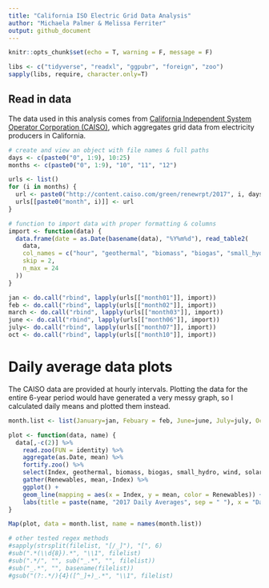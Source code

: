 ```yaml
---
title: "California ISO Electric Grid Data Analysis"
author: "Michaela Palmer & Melissa Ferriter"
output: github_document
---
```


```r
knitr::opts_chunk$set(echo = T, warning = F, message = F)
```

```r
libs <- c("tidyverse", "readxl", "ggpubr", "foreign", "zoo")
sapply(libs, require, character.only=T)
```

## Read in data

The data used in this analysis comes from [California Independent System Operator Corporation (CAISO)](http://www.caiso.com/green/renewableswatch.html), which aggregates grid data from electricity producers in California.
```r
# create and view an object with file names & full paths
days <- c(paste0("0", 1:9), 10:25)
months <- c(paste0("0", 1:9), "10", "11", "12")

urls <- list()
for (i in months) {
  url <- paste0("http://content.caiso.com/green/renewrpt/2017", i, days,"_DailyRenewablesWatch.txt")
  urls[[paste0("month", i)]] <- url
}

```

```r
# function to import data with proper formatting & columns 
import <- function(data) {
  data.frame(date = as.Date(basename(data), "%Y%m%d"), read_table2( 
    data,
    col_names = c("hour", "geothermal", "biomass", "biogas", "small_hydro", "wind", "solar_pv", "solar_thermal" ),
    skip = 2,
    n_max = 24
  )) 
}

jan <- do.call("rbind", lapply(urls[["month01"]], import))
feb <- do.call("rbind", lapply(urls[["month02"]], import)) 
march <- do.call("rbind", lapply(urls[["month03"]], import)) 
june <- do.call("rbind", lapply(urls[["month06"]], import))
july<- do.call("rbind", lapply(urls[["month07"]], import))
oct <- do.call("rbind", lapply(urls[["month10"]], import))

```

# Daily average data plots

The CAISO data are provided at hourly intervals. Plotting the data for the entire 6-year period would have generated a very messy graph, so I calculated daily means and plotted them instead.

```r
month.list <- list(January=jan, Febuary = feb, June=june, July=july, October=oct)

plot <- function(data, name) {
  data[,-c(2)] %>%
    read.zoo(FUN = identity) %>%
    aggregate(as.Date, mean) %>%
    fortify.zoo() %>%
    select(Index, geothermal, biomass, biogas, small_hydro, wind, solar_pv, solar_thermal) %>%
    gather(Renewables, mean,-Index) %>%
    ggplot() +
    geom_line(mapping = aes(x = Index, y = mean, color = Renewables)) + 
    labs(title = paste(name, "2017 Daily Averages", sep = " "), x = "Date", y = "Production (MW)") + theme_minimal()
}

Map(plot, data = month.list, name = names(month.list))
```

```r
# other tested regex methods
#sapply(strsplit(filelist, "[/_]"), "[", 6)
#sub(".*(\\d{8}).*", "\\1", filelist)
#sub(".*/", "", sub("_.*", "", filelist))
#sub("_.*", "", basename(filelist))
#gsub("(?:.*/){4}([^_]+)_.*", "\\1", filelist)
```



